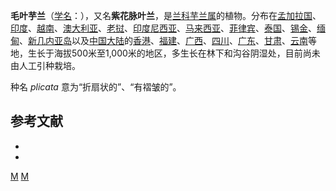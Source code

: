 {{Speciesbox
| image = Nervilia plicata2 WG.jpg
| taxon = Nervilia plicata
| authority = (Andrews) Schltr., 1911
| subdivision_ranks =[[变种|变种]]
| subdivision =
* 毛叶芋兰 ''N. p.'' var. ''plicata''
* [[紫花芋兰|紫花芋兰]] ''N. p.'' var. ''purpurea''
}}

'''毛叶芋兰'''（[[学名|学名]]：{{lang|la|''Nervilia plicata''}}），又名'''紫花脉叶兰'''，是[[兰科|兰科]][[芋兰属|芋兰属]]的植物。分布在[[孟加拉国|孟加拉国]]、[[印度|印度]]、[[越南|越南]]、[[澳大利亚|澳大利亚]]、[[老挝|老挝]]、[[印度尼西亚|印度尼西亚]]、[[马来西亚|马来西亚]]、[[菲律宾|菲律宾]]、[[泰国|泰国]]、[[锡金|锡金]]、[[缅甸|缅甸]]、[[新几内亚岛|新几内亚岛]]以及[[中国大陆|中国大陆]]的[[香港|香港]]、[[福建|福建]]、[[广西|广西]]、[[四川|四川]]、[[广东|广东]]、[[甘肃|甘肃]]、[[云南|云南]]等地，生长于海拔500米至1,000米的地区，多生长在林下和沟谷阴湿处，目前尚未由人工引种栽培。

种名 ''plicata'' 意为“折扇状的”、“有褶皱的”。

== 参考文献 ==
* {{cite web| url =http://www.bioinfo.cn/db05/KmzwSpecies.php?action=view&id=15003| title =毛叶芋兰（原变种）| work =《中国高等植物数据库全库》| publisher =中国科学院微生物研究所| author =昆明植物研究所| accessdate =2009-02-24| deadurl =yes| archiveurl =https://web.archive.org/web/20160305032546/http://www.bioinfo.cn/db05/KmzwSpecies.php?action=view&id=15003| archivedate =2016-03-05}}
* {{TaiBNET| zh=紫花脉叶兰 | id=202153 | binomial=Nervilia plicata | authority=(Andr.) Schltr., 1911 | var= | accessdate=2013-01-24}}

{{Taxonbar|from=Q3874844}}

[[Category:芋兰属|M]]
[[Category:1911年描述的植物|M]]
